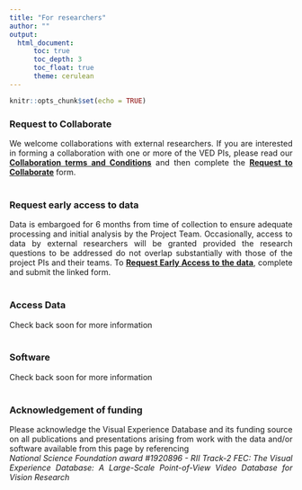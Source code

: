 ---
title: "For researchers"
author: ""
output: 
  html_document:
      toc: true
      toc_depth: 3
      toc_float: true
      theme: cerulean
---

```{r setup, include=FALSE}
knitr::opts_chunk$set(echo = TRUE)
```
<div style="text-align: justify">
### Request to Collaborate  
We welcome collaborations with external researchers.  If you are interested in forming a collaboration with one or more of the VED PIs, please read our **[Collaboration terms and Conditions](https://docs.google.com/document/d/17fI4j78OYshcBxxvp2Wq5LgLeruCDTBwfFIQkOC0Qsc/edit?usp=sharing)** and then complete the **[Request to Collaborate](https://docs.google.com/forms/d/e/1FAIpQLSf6yBxC_A4G2luIqD5hABHwIurH9Tu19ooL4-nnIOQvU7XtuQ/viewform?usp=sf_link)** form.  
\

### Request early access to data  
Data is embargoed for 6 months from time of collection to ensure adequate processing and initial analysis by the Project Team.  Occasionally, access to data by external researchers will be granted provided the research questions to be addressed do not overlap substantially with those of the project PIs and their teams.  To **[Request Early Access to the data](https://docs.google.com/forms/d/e/1FAIpQLSdk66Lk9jg6egBP44Nl2tK5UrzobiF5hJxvzFb_wVCDybZwRw/viewform?usp=sf_link)**, complete and submit the linked form.  
\

### Access Data  
Check back soon for more information   
\    

### Software  
Check back soon for more information    
\


### Acknowledgement of funding  
Please acknowledge the Visual Experience Database and its funding source on all publications and presentations arising from work with the data and/or software available from this page by referencing  
*National Science Foundation award #1920896 - RII Track-2 FEC: The Visual Experience Database: A Large-Scale Point-of-View Video Database for Vision Research*
</div>
